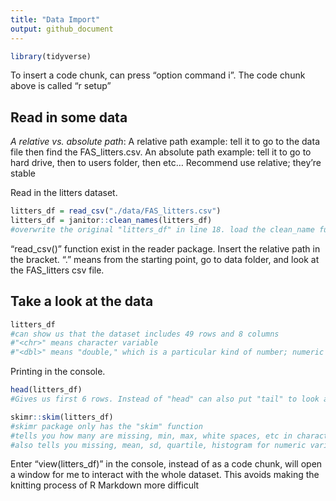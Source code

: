 ```yaml
---
title: "Data Import"
output: github_document
---
```


```r
library(tidyverse)
```

To insert a code chunk, can press "option command i". The code chunk above is called "r setup"

## Read in some data
*A relative vs. absolute path*: A relative path example: tell it to go to the data file then find the FAS_litters.csv. An absolute path example: tell it to go to hard drive, then to users folder, then etc... Recommend use relative; they're stable

Read in the litters dataset.
```r
litters_df = read_csv("./data/FAS_litters.csv")
litters_df = janitor::clean_names(litters_df)
#overwrite the original "litters_df" in line 18. load the clean_name function which is in the janitor package. Can load janitor package with tidyverse above but we only want the clean_name function so we write it with the ::. Running it basically changes the variable names (ex. "GD of Birth" to "gd_of_birth") in snake case.
```
"read_csv()" function exist in the reader package. Insert the relative path in the bracket. "." means from the starting point, go to data folder, and look at the FAS_litters csv file.

## Take a look at the data


```r
litters_df
#can show us that the dataset includes 49 rows and 8 columns
#"<chr>" means character variable
#"<dbl>" means "double," which is a particular kind of number; numeric variable
```

Printing in the console.
```r
head(litters_df)
#Gives us first 6 rows. Instead of "head" can also put "tail" to look at the last few rows.
```

```r
skimr::skim(litters_df)
#skimr package only has the "skim" function
#tells you how many are missing, min, max, white spaces, etc in character variables
#also tells you missing, mean, sd, quartile, histogram for numeric variables
```

Enter "view(litters_df)" in the console, instead of as a code chunk, will open a window for me to interact with the whole dataset. This avoids making the knitting process of R Markdown more difficult
